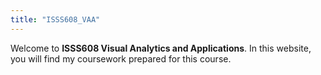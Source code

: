 ```yaml
---
title: "ISSS608_VAA"
---
```


Welcome to **ISSS608 Visual Analytics and Applications**. In this website, you will find my coursework prepared for this course.
